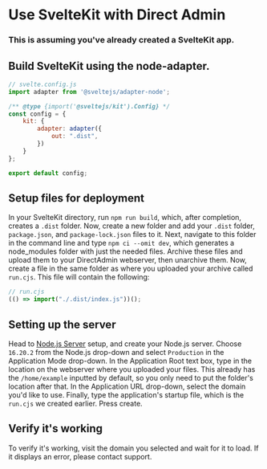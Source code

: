 # Use SvelteKit with Direct Admin

### This is assuming you've already created a SvelteKit app.

## Build SvelteKit using the node-adapter.
```js
// svelte.config.js
import adapter from '@sveltejs/adapter-node';

/** @type {import('@sveltejs/kit').Config} */
const config = {
	kit: {
		adapter: adapter({
			out: ".dist",
		})
	}
};

export default config;
```

## Setup files for deployment
In your SvelteKit directory, run ```npm run build```, which, after completion, creates a ```.dist``` folder. Now, create a new folder and add your ```.dist``` folder, ```package.json```, and ```package-lock.json``` files to it.
Next, navigate to this folder in the command line and type ```npm ci --omit dev```, which generates a node_modules folder with just the needed files. Archive these files and upload them to your DirectAdmin webserver, then unarchive them.
Now, create a file in the same folder as where you uploaded your archive called ```run.cjs```. This file will contain the following:
```js
// run.cjs
(() => import("./.dist/index.js"))();
```

## Setting up the server
Head to [Node.js Server](https://web.forestracks.com/evo/user/plugins/nodejs_selector#/) setup, and create your Node.js server. Choose ```16.20.2``` from the Node.js drop-down and select ```Production``` in the Application Mode drop-down.
In the Application Root text box, type in the location on the webserver where you uploaded your files. This already has the ```/home/example``` inputted by default, so you only need to put the folder's location after that.
In the Application URL drop-down, select the domain you'd like to use. Finally, type the application's startup file, which is the ```run.cjs``` we created earlier. Press create.

## Verify it's working
To verify it's working, visit the domain you selected and wait for it to load. If it displays an error, please contact support.
